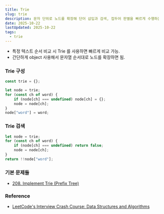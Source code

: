 ```yaml
---
title: Trie
slug: trie
description: 문자 단위로 노드를 확장해 단어 삽입과 검색, 접두어 판별을 빠르게 수행하는 Trie 패턴과 구현 포인트를 정리
date: 2025-10-22
lastUpdated: 2025-10-22
tags:
  - trie
---
```


* 특정 텍스트 순서 비교 시 Trie 를 사용하면 빠르게 비교 가능.
* 간단하게 object 사용해서 문자열 순서대로 노드를 확장하면 됨.

### Trie 구성

```typescript
const trie = {};

let node = trie;
for (const ch of word) {
    if (node[ch] === undefined) node[ch] = {};
    node = node[ch];
}
node["word"] = word;
```

### Trie 검색

```typescript
let node = trie;
for (const ch of word) {
    if (node[ch] === undefined) return false;
    node = node[ch];
}
return !!node["word"];
```

### 기본 문제들

* [208. Implement Trie (Prefix Tree)](/blog/implement-trie-prefix-tree/)

### Reference

- [LeetCode's Interview Crash Course: Data Structures and Algorithms](https://leetcode.com/explore/interview/card/leetcodes-interview-crash-course-data-structures-and-algorithms/?vacRef=problembanner)
